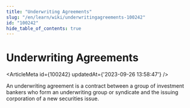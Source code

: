 ```yaml
---
title: "Underwriting Agreements"
slug: "/en/learn/wiki/underwritingagreements-100242"
id: "100242"
hide_table_of_contents: true
---
```



# Underwriting Agreements

<ArticleMeta id={100242} updatedAt={'2023-09-26 13:58:47'} />
<div className='border-solid border-b border-t-0 my-4 border-[var(--ifm-color-gray-300)]' />

An underwriting agreement is a contract between a group of investment bankers who form an underwriting group or syndicate and the issuing corporation of a new securities issue.
